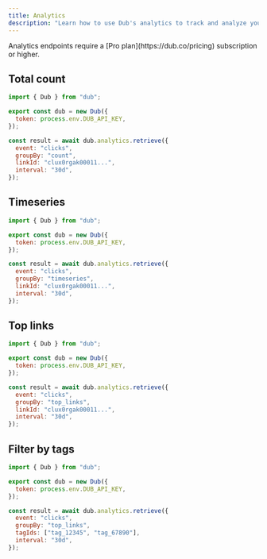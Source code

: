 ```yaml
---
title: Analytics
description: "Learn how to use Dub's analytics to track and analyze your link performance."
---
```


<Note>
  Analytics endpoints require a [Pro plan](https://dub.co/pricing) subscription
  or higher.
</Note>

## Total count

<CodeGroup>

```javascript Node.js
import { Dub } from "dub";

export const dub = new Dub({
  token: process.env.DUB_API_KEY,
});

const result = await dub.analytics.retrieve({
  event: "clicks",
  groupBy: "count",
  linkId: "clux0rgak00011...",
  interval: "30d",
});
```

</CodeGroup>

## Timeseries

<CodeGroup>

```javascript Node.js
import { Dub } from "dub";

export const dub = new Dub({
  token: process.env.DUB_API_KEY,
});

const result = await dub.analytics.retrieve({
  event: "clicks",
  groupBy: "timeseries",
  linkId: "clux0rgak00011...",
  interval: "30d",
});
```

</CodeGroup>

## Top links

<CodeGroup>

```javascript Node.js
import { Dub } from "dub";

export const dub = new Dub({
  token: process.env.DUB_API_KEY,
});

const result = await dub.analytics.retrieve({
  event: "clicks",
  groupBy: "top_links",
  linkId: "clux0rgak00011...",
  interval: "30d",
});
```

</CodeGroup>

## Filter by tags

<CodeGroup>

```javascript Node.js
import { Dub } from "dub";

export const dub = new Dub({
  token: process.env.DUB_API_KEY,
});

const result = await dub.analytics.retrieve({
  event: "clicks",
  groupBy: "top_links",
  tagIds: ["tag_12345", "tag_67890"],
  interval: "30d",
});
```

</CodeGroup>
